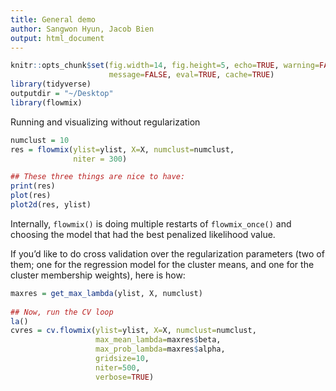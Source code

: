 ```yaml
---
title: General demo
author: Sangwon Hyun, Jacob Bien
output: html_document
---
```

```r
knitr::opts_chunk$set(fig.width=14, fig.height=5, echo=TRUE, warning=FALSE,
                      message=FALSE, eval=TRUE, cache=TRUE)
library(tidyverse)
outputdir = "~/Desktop"
library(flowmix)
```

Running and visualizing without regularization
```r
numclust = 10
res = flowmix(ylist=ylist, X=X, numclust=numclust,
              niter = 300)

## These three things are nice to have:
print(res)
plot(res)
plot2d(res, ylist)
```

Internally, `flowmix()` is doing multiple restarts of `flowmix_once()` and
choosing the model that had the best penalized likelihood value.

If you'd like to do cross validation over the regularization parameters (two of
them; one for the regression model for the cluster means, and one for the
cluster membership weights), here is how:

```r
maxres = get_max_lambda(ylist, X, numclust)
  
## Now, run the CV loop
la()
cvres = cv.flowmix(ylist=ylist, X=X, numclust=numclust,
                   max_mean_lambda=maxres$beta,
                   max_prob_lambda=maxres$alpha,
                   gridsize=10,
                   niter=500,
                   verbose=TRUE)
```
